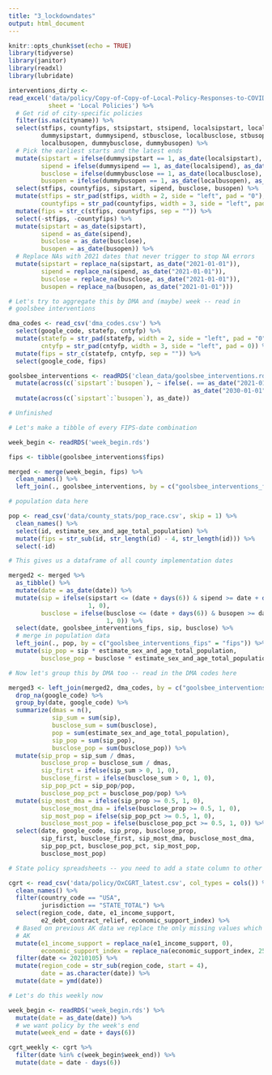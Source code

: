 ```yaml
---
title: "3_lockdowndates"
output: html_document
---
```


```r
knitr::opts_chunk$set(echo = TRUE)
library(tidyverse)
library(janitor)
library(readxl)
library(lubridate)
```

```r
interventions_dirty <- 
read_excel('data/policy/Copy-of-Copy-of-Local-Policy-Responses-to-COVID-19.fin_ (1).xlsx',
           sheet = 'Local Policies') %>%
  # Get rid of city-specific policies
  filter(is.na(cityname)) %>%
  select(stfips, countyfips, stsipstart, stsipend, localsipstart, localsipend,
         dummysipstart, dummysipend, stbusclose, localbusclose, stbusopen, 
         localbusopen, dummybusclose, dummybusopen) %>%
  # Pick the earliest starts and the latest ends
  mutate(sipstart = ifelse(dummysipstart == 1, as_date(localsipstart), as_date(stsipstart)),
         sipend = ifelse(dummysipend == 1, as_date(localsipend), as_date(stsipend)),
         busclose = ifelse(dummybusclose == 1, as_date(localbusclose), as_date(stbusclose)),
         busopen = ifelse(dummybusopen == 1, as_date(localbusopen), as_date(stbusopen))) %>%
  select(stfips, countyfips, sipstart, sipend, busclose, busopen) %>%
  mutate(stfips = str_pad(stfips, width = 2, side = "left", pad = "0"),
         countyfips = str_pad(countyfips, width = 3, side = "left", pad = "0")) %>%
  mutate(fips = str_c(stfips, countyfips, sep = "")) %>%
  select(-stfips, -countyfips) %>%
  mutate(sipstart = as_date(sipstart),
         sipend = as_date(sipend),
         busclose = as_date(busclose),
         busopen = as_date(busopen)) %>%
  # Replace NAs with 2021 dates that never trigger to stop NA errors
  mutate(sipstart = replace_na(sipstart, as_date("2021-01-01")),
         sipend = replace_na(sipend, as_date("2021-01-01")),
         busclose = replace_na(busclose, as_date("2021-01-01")),
         busopen = replace_na(busopen, as_date("2021-01-01")))
```


```r
# Let's try to aggregate this by DMA and (maybe) week -- read in 
# goolsbee interventions

dma_codes <- read_csv('dma_codes.csv') %>%
  select(google_code, statefp, cntyfp) %>%
  mutate(statefp = str_pad(statefp, width = 2, side = "left", pad = "0"),
         cntyfp = str_pad(cntyfp, width = 3, side = "left", pad = 0)) %>%
  mutate(fips = str_c(statefp, cntyfp, sep = "")) %>%
  select(google_code, fips)

goolsbee_interventions <- readRDS('clean_data/goolsbee_interventions.rds') %>%
  mutate(across(c(`sipstart`:`busopen`), ~ ifelse(. == as_date("2021-01-01"),
                                                   as_date("2030-01-01"), .))) %>%
  mutate(across(c(`sipstart`:`busopen`), as_date))

# Unfinished

# Let's make a tibble of every FIPS-date combination

week_begin <- readRDS('week_begin.rds')

fips <- tibble(goolsbee_interventions$fips)

merged <- merge(week_begin, fips) %>%
  clean_names() %>%
  left_join(., goolsbee_interventions, by = c("goolsbee_interventions_fips" = "fips"))

# population data here

pop <- read_csv('data/county_stats/pop_race.csv', skip = 1) %>% 
  clean_names() %>%
  select(id, estimate_sex_and_age_total_population) %>%
  mutate(fips = str_sub(id, str_length(id) - 4, str_length(id))) %>%
  select(-id)

# This gives us a dataframe of all county implementation dates

merged2 <- merged %>%
  as_tibble() %>%
  mutate(date = as_date(date)) %>%
  mutate(sip = ifelse(sipstart <= (date + days(6)) & sipend >= date + days(6),
                      1, 0),
         busclose = ifelse(busclose <= (date + days(6)) & busopen >= date + days(6),
                           1, 0)) %>%
  select(date, goolsbee_interventions_fips, sip, busclose) %>%
  # merge in population data
  left_join(., pop, by = c("goolsbee_interventions_fips" = "fips")) %>%
  mutate(sip_pop = sip * estimate_sex_and_age_total_population,
         busclose_pop = busclose * estimate_sex_and_age_total_population)

# Now let's group this by DMA too -- read in the DMA codes here

merged3 <- left_join(merged2, dma_codes, by = c("goolsbee_interventions_fips" = "fips")) %>%
  drop_na(google_code) %>%
  group_by(date, google_code) %>%
  summarize(dmas = n(),
            sip_sum = sum(sip),
            busclose_sum = sum(busclose),
            pop = sum(estimate_sex_and_age_total_population),
            sip_pop = sum(sip_pop),
            busclose_pop = sum(busclose_pop)) %>%
  mutate(sip_prop = sip_sum / dmas,
         busclose_prop = busclose_sum / dmas,
         sip_first = ifelse(sip_sum > 0, 1, 0),
         busclose_first = ifelse(busclose_sum > 0, 1, 0),
         sip_pop_pct = sip_pop/pop,
         busclose_pop_pct = busclose_pop/pop) %>%
  mutate(sip_most_dma = ifelse(sip_prop >= 0.5, 1, 0),
         busclose_most_dma = ifelse(busclose_prop >= 0.5, 1, 0),
         sip_most_pop = ifelse(sip_pop_pct >= 0.5, 1, 0),
         busclose_most_pop = ifelse(busclose_pop_pct >= 0.5, 1, 0)) %>%
  select(date, google_code, sip_prop, busclose_prop,
         sip_first, busclose_first, sip_most_dma, busclose_most_dma,
         sip_pop_pct, busclose_pop_pct, sip_most_pop,
         busclose_most_pop)
```


```r
# State policy spreadsheets -- you need to add a state column to other things first

cgrt <- read_csv('data/policy/OxCGRT_latest.csv', col_types = cols()) %>%
  clean_names() %>%
  filter(country_code == "USA",
         jurisdiction == "STATE_TOTAL") %>%
  select(region_code, date, e1_income_support,
         e2_debt_contract_relief, economic_support_index) %>%
  # Based on previous AK data we replace the only missing values which are from
  # AK
  mutate(e1_income_support = replace_na(e1_income_support, 0),
         economic_support_index = replace_na(economic_support_index, 25)) %>%
  filter(date <= 20210105) %>%
  mutate(region_code = str_sub(region_code, start = 4),
         date = as.character(date)) %>%
  mutate(date = ymd(date))

# Let's do this weekly now 

week_begin <- readRDS('week_begin.rds') %>%
  mutate(date = as_date(date)) %>%
  # we want policy by the week's end
  mutate(week_end = date + days(6))

cgrt_weekly <- cgrt %>%
  filter(date %in% c(week_begin$week_end)) %>%
  mutate(date = date - days(6))
```

